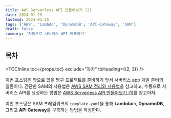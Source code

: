```yaml
---
title: AWS Serverless API 만들어보기 (2)
date: 2024-01-25
lastmod: 2024-01-25
tags: ['AWS', 'Lambda', 'DynamoDB', 'API-Gateway', 'SAM']
draft: false
summary: '자동으로 서버리스 API 배포하기'
---
```


## 목차

<TOCInline toc={props.toc} exclude="목차" toHeading={(2, 3)} />

이번 포스팅은 앞으로 있을 짱구 프로젝트를 준비하기 앞서 서버리스 app 개발 준비의 일환이다.
간단한 SAM의 사용법은 [AWS SAM 정리와 사용법](https://ohsol-blog.vercel.app/blog/aws/aws-sam)을 참고하고,
수동으로 서버리스 API를 생성하는 방법은 [AWS Serverless API 만들어보기 (1)](https://ohsol-blog.vercel.app/blog/aws/aws-serverless-start)를 참고하자.

이번 포스팅은 SAM 프레임워크의 `template.yaml`을 통해 **Lambda**m, **DynamoDB**, 그리고 **API Gateway**를 구축하는 방법을 작성한다.
